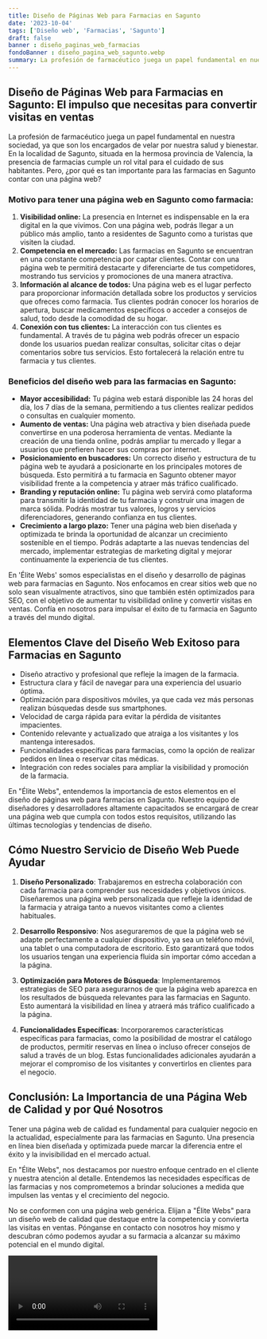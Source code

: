 ```yaml
---
title: Diseño de Páginas Web para Farmacias en Sagunto
date: '2023-10-04'
tags: ['Diseño web', 'Farmacias', 'Sagunto']
draft: false
banner : diseño_paginas_web_farmacias
fondoBanner : diseño_pagina_web_sagunto.webp
summary: La profesión de farmacéutico juega un papel fundamental en nuestra sociedad, ya que son los encargados de velar por nuestra salud y bienestar. En la localidad de Sagunto, situada en la hermosa provincia de Valencia, la presencia de farmacias cumple un rol vital para el cuidado de sus habitantes. Pero, ¿por qué es tan importante para las farmacias en Sagunto contar con una página web?
---
```


## Diseño de Páginas Web para Farmacias en Sagunto: El impulso que necesitas para convertir visitas en ventas

La profesión de farmacéutico juega un papel fundamental en nuestra sociedad, ya que son los encargados de velar por nuestra salud y bienestar. En la localidad de Sagunto, situada en la hermosa provincia de Valencia, la presencia de farmacias cumple un rol vital para el cuidado de sus habitantes. Pero, ¿por qué es tan importante para las farmacias en Sagunto contar con una página web?

### Motivo para tener una página web en Sagunto como farmacia:

1. **Visibilidad online:** La presencia en Internet es indispensable en la era digital en la que vivimos. Con una página web, podrás llegar a un público más amplio, tanto a residentes de Sagunto como a turistas que visiten la ciudad.
2. **Competencia en el mercado:** Las farmacias en Sagunto se encuentran en una constante competencia por captar clientes. Contar con una página web te permitirá destacarte y diferenciarte de tus competidores, mostrando tus servicios y promociones de una manera atractiva.
3. **Información al alcance de todos:** Una página web es el lugar perfecto para proporcionar información detallada sobre los productos y servicios que ofreces como farmacia. Tus clientes podrán conocer los horarios de apertura, buscar medicamentos específicos o acceder a consejos de salud, todo desde la comodidad de su hogar.
4. **Conexión con tus clientes:** La interacción con tus clientes es fundamental. A través de tu página web podrás ofrecer un espacio donde los usuarios puedan realizar consultas, solicitar citas o dejar comentarios sobre tus servicios. Esto fortalecerá la relación entre tu farmacia y tus clientes.

### Beneficios del diseño web para las farmacias en Sagunto:

- **Mayor accesibilidad:** Tu página web estará disponible las 24 horas del día, los 7 días de la semana, permitiendo a tus clientes realizar pedidos o consultas en cualquier momento.
- **Aumento de ventas:** Una página web atractiva y bien diseñada puede convertirse en una poderosa herramienta de ventas. Mediante la creación de una tienda online, podrás ampliar tu mercado y llegar a usuarios que prefieren hacer sus compras por internet.
- **Posicionamiento en buscadores:** Un correcto diseño y estructura de tu página web te ayudará a posicionarte en los principales motores de búsqueda. Esto permitirá a tu farmacia en Sagunto obtener mayor visibilidad frente a la competencia y atraer más tráfico cualificado.
- **Branding y reputación online:** Tu página web servirá como plataforma para transmitir la identidad de tu farmacia y construir una imagen de marca sólida. Podrás mostrar tus valores, logros y servicios diferenciadores, generando confianza en tus clientes.
- **Crecimiento a largo plazo:** Tener una página web bien diseñada y optimizada te brinda la oportunidad de alcanzar un crecimiento sostenible en el tiempo. Podrás adaptarte a las nuevas tendencias del mercado, implementar estrategias de marketing digital y mejorar continuamente la experiencia de tus clientes.

En 'Élite Webs' somos especialistas en el diseño y desarrollo de páginas web para farmacias en Sagunto. Nos enfocamos en crear sitios web que no solo sean visualmente atractivos, sino que también estén optimizados para SEO, con el objetivo de aumentar tu visibilidad online y convertir visitas en ventas. Confía en nosotros para impulsar el éxito de tu farmacia en Sagunto a través del mundo digital.

<GifSeo />

<Cta />

## Elementos Clave del Diseño Web Exitoso para Farmacias en Sagunto

- Diseño atractivo y profesional que refleje la imagen de la farmacia.
- Estructura clara y fácil de navegar para una experiencia del usuario óptima.
- Optimización para dispositivos móviles, ya que cada vez más personas realizan búsquedas desde sus smartphones.
- Velocidad de carga rápida para evitar la pérdida de visitantes impacientes.
- Contenido relevante y actualizado que atraiga a los visitantes y los mantenga interesados.
- Funcionalidades específicas para farmacias, como la opción de realizar pedidos en línea o reservar citas médicas.
- Integración con redes sociales para ampliar la visibilidad y promoción de la farmacia.

En "Élite Webs", entendemos la importancia de estos elementos en el diseño de páginas web para farmacias en Sagunto. Nuestro equipo de diseñadores y desarrolladores altamente capacitados se encargará de crear una página web que cumpla con todos estos requisitos, utilizando las últimas tecnologías y tendencias de diseño.

## Cómo Nuestro Servicio de Diseño Web Puede Ayudar

1. **Diseño Personalizado**: Trabajaremos en estrecha colaboración con cada farmacia para comprender sus necesidades y objetivos únicos. Diseñaremos una página web personalizada que refleje la identidad de la farmacia y atraiga tanto a nuevos visitantes como a clientes habituales.

2. **Desarrollo Responsivo**: Nos aseguraremos de que la página web se adapte perfectamente a cualquier dispositivo, ya sea un teléfono móvil, una tablet o una computadora de escritorio. Esto garantizará que todos los usuarios tengan una experiencia fluida sin importar cómo accedan a la página.

3. **Optimización para Motores de Búsqueda**: Implementaremos estrategias de SEO para asegurarnos de que la página web aparezca en los resultados de búsqueda relevantes para las farmacias en Sagunto. Esto aumentará la visibilidad en línea y atraerá más tráfico cualificado a la página.

4. **Funcionalidades Específicas**: Incorporaremos características específicas para farmacias, como la posibilidad de mostrar el catálogo de productos, permitir reservas en línea o incluso ofrecer consejos de salud a través de un blog. Estas funcionalidades adicionales ayudarán a mejorar el compromiso de los visitantes y convertirlos en clientes para el negocio.

## Conclusión: La Importancia de una Página Web de Calidad y por Qué Nosotros

Tener una página web de calidad es fundamental para cualquier negocio en la actualidad, especialmente para las farmacias en Sagunto. Una presencia en línea bien diseñada y optimizada puede marcar la diferencia entre el éxito y la invisibilidad en el mercado actual.

En "Élite Webs", nos destacamos por nuestro enfoque centrado en el cliente y nuestra atención al detalle. Entendemos las necesidades específicas de las farmacias y nos comprometemos a brindar soluciones a medida que impulsen las ventas y el crecimiento del negocio.

No se conformen con una página web genérica. Elijan a "Élite Webs" para un diseño web de calidad que destaque entre la competencia y convierta las visitas en ventas. Pónganse en contacto con nosotros hoy mismo y descubran cómo podemos ayudar a su farmacia a alcanzar su máximo potencial en el mundo digital.

<Video />

<CtaBot job='Farmacias' city='Sagunto'/>

<Gmaps query='Sagunto+españa+maps' />